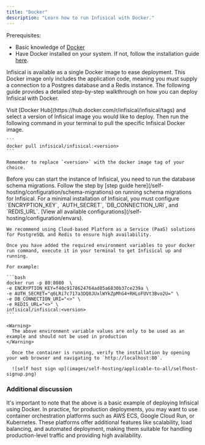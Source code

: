 ```yaml
---
title: "Docker"
description: "Learn how to run Infisical with Docker."
---
```


Prerequisites:
- Basic knowledge of [Docker](https://www.docker.com/)
- Have Docker installed on your system. If not, follow the installation guide [here](https://docs.docker.com/get-docker/).

Infisical is available as a single Docker image to ease deployment.
This Docker image only includes the application code, meaning you must supply a connection to a Postgres database and a Redis instance.
The following guide provides a detailed step-by-step walkthrough on how you can deploy Infisical with Docker.

<Steps>
  <Step title="Pull the Infisical Docker image">
    Visit [Docker Hub](https://hub.docker.com/r/infisical/infisical/tags) and select a version of Infisical image you would like to deploy.
    Then run the following command in your terminal to pull the specific Infisical Docker image.
    
    ```
    docker pull infisical/infisical:<version>
    ```
    
    Remember to replace `<version>` with the docker image tag of your choice.
  </Step>
  <Step title="Run Postgres schema migration ">
    Before you can start the instance of Infisical, you need to run the database schema migrations. 
    Follow the step by [step guide here](/self-hosting/configuration/schema-migrations) on running schema migrations for Infisical.
    
  </Step>
  <Step title="Start Infisical">
    For a minimal installation of Infisical, you must configure `ENCRYPTION_KEY`, `AUTH_SECRET`, `DB_CONNECTION_URI`, and `REDIS_URL`.     [View all available configurations](/self-hosting/configuration/envars).
    

    We recommend using Cloud-based Platform as a Service (PaaS) solutions for PostgreSQL and Redis to ensure high availability. 

    Once you have added the required environment variables to your docker run command, execute it in your terminal to get Infisical up and running.
    
    For example:

    ```bash
    docker run -p 80:8080  \
    -e ENCRYPTION_KEY=f40c9178624764ad85a6830b37ce239a \
    -e AUTH_SECRET="q6LRi7c717a3DQ8JUxlWYkZpMhG4+RHLoFUVt3Bvo2U=" \
    -e DB_CONNECTION_URI="<>" \
    -e REDIS_URL="<>" \
    infisical/infisical:<version>
    ```
    
    <Warning>
      The above environment variable values are only to be used as an example and should not be used in production 
    </Warning>
    
      Once the container is running, verify the installation by opening your web browser and navigating to `http://localhost:80`.

      ![self host sign up](images/self-hosting/applicable-to-all/selfhost-signup.png)
  </Step>
</Steps>

### Additional discussion 
It's important to note that the above is a basic example of deploying Infisical using Docker. 
In practice, for production deployments, you may want to use container orchestration platforms such as AWS ECS, Google Cloud Run, or Kubernetes. 
These platforms offer additional features like scalability, load balancing, and automated deployment, making them suitable for handling production-level traffic and providing high availability.